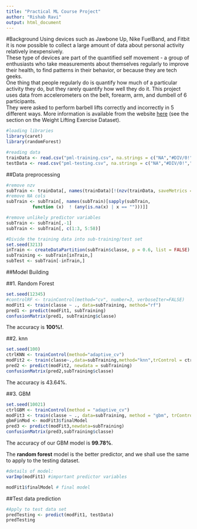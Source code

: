 ```yaml
---
title: "Practical ML Course Project"
author: "Rishab Ravi"
output: html_document
---
```

  
#Background
Using devices such as Jawbone Up, Nike FuelBand, and Fitbit it is now possible to collect a large amount of data about personal activity relatively inexpensively.  
These type of devices are part of the quantified self movement - a group of enthusiasts who take measurements about themselves regularly to improve their health, to find patterns in their behavior, or because they are tech geeks.  
One thing that people regularly do is quantify how much of a particular activity they do, but they rarely quantify how well they do it. This project uses data from accelerometers on the belt, forearm, arm, and dumbell of 6 participants.  
They were asked to perform barbell lifts correctly and incorrectly in 5 different ways. More information is available from the website [here](http://groupware.les.inf.puc-rio.br/har) (see the section on the Weight Lifting Exercise Dataset).  


```r
#loading libraries
library(caret)
library(randomForest)
```


```r
#reading data
trainData <- read.csv("pml-training.csv", na.strings = c("NA","#DIV/0!",""))
testData <- read.csv("pml-testing.csv", na.strings = c("NA","#DIV/0!",""))
```

##Data preprocessing
```r
#remove nzv
subTrain <- trainData[, names(trainData)[!(nzv(trainData, saveMetrics = T)[, 4])]]
#remove NA cols
subTrain <- subTrain[, names(subTrain)[sapply(subTrain, 
          function (x)  ! (any(is.na(x) | x == "")))]]

#remove unlikely predictor variables
subTrain <- subTrain[,-1]
subTrain <- subTrain[, c(1:3, 5:58)]

```

```r
#Divide the training data into sub-training/test set
set.seed(3213)
inTrain <- createDataPartition(subTrain$classe, p = 0.6, list = FALSE)
subTraining <- subTrain[inTrain,]
subTest <- subTrain[-inTrain,]
```

##Model Building  

##1. Random Forest  
```r
set.seed(12345)
#controlRF <- trainControl(method="cv", number=3, verboseIter=FALSE)
modFit1 <- train(classe ~ ., data=subTraining, method="rf")
pred1 <- predict(modFit1, subTraining)
confusionMatrix(pred1, subTraining$classe)
```

The accuracy is **100%!**.  

##2. knn
```r
set.seed(100)
ctrlKNN <- trainControl(method="adaptive_cv")
modFit2 <- train(classe~.,data=subTraining,method="knn",trControl = ctrlKNN)
pred2 <- predict(modFit2, newdata = subTraining)
confusionMatrix(pred2,subTraining$classe)
```

The accuracy is 43.64%.  

##3. GBM
```r
set.seed(10021)
ctrlGBM <- trainControl(method = "adaptive_cv")
modFit3 <- train(classe ~ ., data=subTraining, method = "gbm", trControl = ctrlGBM, verbose = FALSE)
gbmFinMod <- modFit3$finalModel
pred3 <- predict(modFit3,newdata=subTraining)
confusionMatrix(pred3,subTraining$classe)
```

The accuracy of our GBM model is **99.78%**.  

The **random forest** model is the better predictor, and we shall use the same to apply to the testing dataset.  

```r
#details of model:
varImp(modFit1) #important predictor variables

modFit1$finalModel # final model
```

##Test data prediction
```r
#Apply to test data set
predTesting <- predict(modFit1, testData)
predTesting
```

